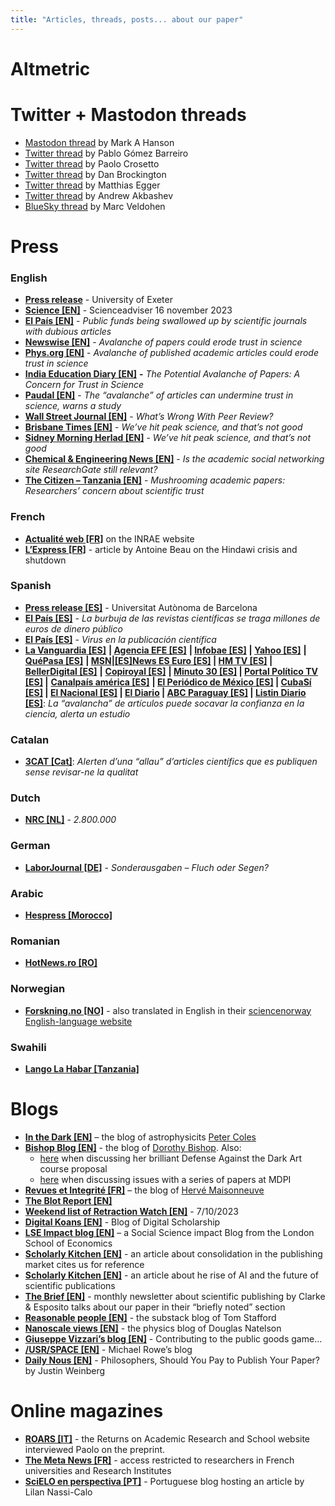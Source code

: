 ```yaml
---
title: "Articles, threads, posts... about our paper"
---
```


# Altmetric

```{=html}
<script type="text/javascript" src="https://d1bxh8uas1mnw7.cloudfront.net/assets/embed.js"></script><div class="altmetric-embed" data-badge-type="medium-donut" data-badge-details='right' data-altmetric-id="154736608"></div>
```
# Twitter + Mastodon threads

-   [Mastodon thread](https://t.co/pL6Hwl9mnk) by Mark A Hanson
-   [Twitter thread](https://x.com/pagomba/status/1709835364301443388?s=20) by Pablo Gómez Barreiro
-   [Twitter thread](https://twitter.com/PaoloCrosetto/status/1707771226947469471) by Paolo Crosetto
-   [Twitter thread](https://twitter.com/danbrockington/status/1707737121228820523) by Dan Brockington
-   [Twitter thread](https://x.com/eggersnsf/status/1708458262717239692?s=20) by Matthias Egger
-   [Twitter thread](https://x.com/Andrew_Akbashev/status/1725523799959871816?s=20) by Andrew Akbashev
-   [BlueSky thread](https://bsky.app/profile/marcveld.bsky.social/post/3keiaui65s225) by Marc Veldohen

# Press

### English

-   [**Press release**](https://news.exeter.ac.uk/faculty-of-environment-science-and-economy/avalanche-of-papers-could-erode-trust-in-science/) - University of Exeter
-   [**Science \[EN\]**](https://www.science.org/content/article/scienceadviser-scientists-are-publishing-too-many-papers-and-s-bad-science) - Scienceadviser 16 november 2023
-   [**El País \[EN\]**](https://english.elpais.com/science-tech/2023-10-31/public-funds-being-swallowed-up-by-scientific-journals-with-dubious-articles.html) - *Public funds being swallowed up by scientific journals with dubious articles*
-   [**Newswise \[EN\]**](https://www.newswise.com/articles/avalanche-of-papers-could-erode-trust-in-science) - *Avalanche of papers could erode trust in science*
-   [**Phys.org \[EN\]**](https://phys.org/news/2023-11-avalanche-published-academic-articles-erode.html) - *Avalanche of published academic articles could erode trust in science*
-   [**India Education Diary \[EN\]**](https://indiaeducationdiary.in/the-potential-avalanche-of-papers-a-concern-for-trust-in-science/#google_vignette) **-** *The Potential Avalanche of Papers: A Concern for Trust in Science*
-   [**Paudal \[EN\]**](https://indiaeducationdiary.in/the-potential-avalanche-of-papers-a-concern-for-trust-in-science/#google_vignette "https://www.paudal.com/2023/11/03/the-avalanche-of-articles-can-undermine-trust-in-science-warns-a-study/") - *The "avalanche" of articles can undermine trust in science, warns a study*
-   [**Wall Street Journal \[EN\]**](https://www.wsj.com/science/whats-wrong-with-peer-review-e5d2d428) - *What's Wrong With Peer Review?*
-   [**Brisbane Times \[EN\]**](https://www.brisbanetimes.com.au/national/we-ve-hit-peak-science-and-that-s-not-good-20240116-p5exkb.html) - *We've hit peak science, and that's not good*
-   [**Sidney Morning Herlad \[EN\]**](https://www.msn.com/en-au/news/australia/we-ve-hit-peak-science-and-that-s-not-good/ar-AA1n2LpP) - *We've hit peak science, and that's not good*
-   [**Chemical & Engineering News \[EN\]**](https://cen.acs.org/policy/publishing/academic-social-networking-site-ResearchGate/102/i2) - *Is the academic social networking site ResearchGate still relevant?*
-   [**The Citizen -- Tanzania \[EN\]**](https://www.thecitizen.co.tz/tanzania/news/national/mushrooming-academic-papers-researchers-concern-about-scientific-trust-4512832) - *Mushrooming academic papers: Researchers' concern about scientific trust*

### French

-   [**Actualité web \[FR\]**](https://www.inrae.fr/actualites/ledition-scientifique-pression) on the INRAE website
-   [**L'Express \[FR\]**](https://www.lexpress.fr/sciences-sante/sciences/articles-frauduleux-comment-des-dizaines-de-revues-scientifiques-ont-ete-detournees-YSAUA44SFVEWZKCOJDFO5SKSUI/?utm_medium=Social&utm_source=Twitter&s=09#Echobox=1702965183-1) - article by Antoine Beau on the Hindawi crisis and shutdown

### Spanish

-   [**Press release \[ES\]**](https://www.uab.cat/web/sala-de-premsa-icta-uab/detall-noticia/la-avalancha-de-articulos-podria-socavar-la-confianza-en-la-ciencia-1345819907210.html?detid=1345899419174) - Universitat Autònoma de Barcelona
-   [**El País \[ES\]**](https://elpais.com/ciencia/2023-10-31/la-burbuja-de-las-revistas-cientificas-se-traga-millones-de-euros-de-dinero-publico.html) - *La burbuja de las revistas científicas se traga millones de euros de dinero público*
-   [**El País \[ES\]**](https://elpais.com/opinion/2023-11-06/virus-en-la-publicacion-cientifica.html) - *Virus en la publicación científica*
-   [**La Vanguardia \[ES\]**](https://www.lavanguardia.com/vida/20231103/9350563/avalancha-articulos-socavar-confianza-ciencia-alerta-estudio-agenciaslv20231103.html) **\| [Agencia EFE \[ES\]](https://efs.efeservicios.com/texto/avalancha-articulos-socavar-confianza-ciencia-alerta-estudio/55012231151)** **\| [Infobae \[ES\]](https://www.infobae.com/espana/agencias/2023/11/03/la-avalancha-de-articulos-puede-socavar-la-confianza-en-la-ciencia-alerta-un-estudio/)** **\| [Yahoo \[ES\]](https://es-us.finanzas.yahoo.com/noticias/avalancha-art%C3%ADculos-socavar-confianza-ciencia-123019473.html?guccounter=1&guce_referrer=aHR0cHM6Ly93d3cuZ29vZ2xlLmNvbS8&guce_referrer_sig=AQAAACwGooJJKifSMQikC5_syBbVha6GC6nn0YKF5iO8lsDuzizOmkX-LPEwm_UA7sKrePCWLsCzSzr-OihZvB1nGixPtBTlnchx16uhEXgoEqYrOP5b90RcNHB8B-pMYUFezdJdbEgyOpEVnbUoAlpASg9N2CJ08NuH_n748a0DYVh9)** **\| [QuéPasa \[ES\]](https://quepasamedia.com/noticias/vida-y-estilo/tecnologia/la-avalancha-de-articulos-puede-socavar-la-confianza-en-la-ciencia-alerta-un-estudio/)** **\| [MSN](https://www.msn.com/es-us/noticias/mundo/la-avalancha-de-art%C3%ADculos-puede-socavar-la-confianza-en-la-ciencia-alerta-un-estudio/ar-AA1jkwlO)\|[\[ES\]](https://www.msn.com/es-us/noticias/mundo/la-avalancha-de-art%C3%ADculos-puede-socavar-la-confianza-en-la-ciencia-alerta-un-estudio/ar-AA1jkwlO)[News ES Euro \[ES\]](https://news.eseuro.com/internacional/2504702.html) \| [HM TV \[ES\]](https://hmtv.com.do/index.php/noticias/noticias/32689-la-avalancha-de-articulos-puede-socavar-la-confianza-en-la-ciencia-alerta-un-estudio) \| [BellerDigital \[ES\]](https://bellerdigital.net/archivos/91387)** **\|** [**Copiroyal \[ES\]**](https://www.copiroyal.com/en/la-avalancha-de-articulos-puede-socavar-la-confianza-en-la-ciencia-alerta-un-estudio/) **\| [Minuto 30 \[ES\]](https://www.minuto30.com/la-avalancha-de-articulos-puede-socavar-la-confianza-en-la-ciencia-alerta-un-estudio/1518601/) \| [Portal Político TV \[ES\]](https://www.portalpolitico.tv/ciencia-y-tecnologia/la-avalancha-de-articulos-puede-socavar-la-confianza-en-la-ciencia-alerta-un) \|** [**Canalpaís américa \[ES\]**](https://www.canalpais.com/ultimo-minuto-agencias-efe/2023/11/03/la-avalancha-de-articulos-puede-socavar-la-confianza-en-la-ciencia-alerta-un-estudio.html) **\| [El Periódico de México \[ES\]](https://elperiodicodemexico.com/nota.php?sec=Culturales&id=1030719) \| [CubaSí \[ES\]](https://cubasi.cu/es/noticia/la-avalancha-de-articulos-puede-socavar-la-confianza-en-la-ciencia-alerta-un-estudio) \| [El Nacional \[ES\]](https://www.elnacional.com/ciencia-y-tecnologia/la-avalancha-de-articulos-puede-socavar-la-confianza-en-la-ciencia/) \| [El Diario](https://www.eldiario.es/tecnologia/avalancha-articulos-socavar-confianza-ciencia-alerta-estudio_1_10654678.html) \| [ABC Paraguay \[ES\]](https://www.abc.com.py/ciencia/2023/11/03/la-avalancha-de-articulos-puede-socavar-la-confianza-en-la-ciencia-alerta-un-estudio/) \| [Listin Diario \[ES\]](https://listindiario.com/las-mundiales/20231104/avalancha-articulos-socavar-confianza-ciencia-alerta-estudio_781263.html)**: *La "avalancha" de artículos puede socavar la confianza en la ciencia, alerta un estudio*

### Catalan

-   [**3CAT \[Cat\]**](https://www.ccma.cat/324/alerten-duna-allau-darticles-cientifics-que-es-publiquen-sense-revisar-ne-la-qualitat/noticia/3259015/): *Alerten d'una "allau" d'articles científics que es publiquen sense revisar-ne la qualitat*

### Dutch

-   [**NRC \[NL\]**](https://www.nrc.nl/nieuws/2023/10/07/2800000-a4176187) - *2.800.000*

### German

-   [**LaborJournal \[DE\]**](https://www.laborjournal.de/editorials/2881.php) - *Sonderausgaben -- Fluch oder Segen?*

### Arabic

-   [**Hespress \[Morocco\]**](https://www.hespress.com/ندوة-علمية-تحذر-من-المنشورات-المزيفة-1270627.html)

### Romanian

-   [**HotNews.ro \[RO\]**](https://www.hotnews.ro/stiri-opinii-26732423-cine-plateste-publicarea-rezultatelor-cercetarii.htm)

### Norwegian

-   [**Forskning.no \[NO\]**](https://www.forskning.no/forskningsmetode-om-forskning/det-har-blitt-50-prosent-mer-forskning-pa-sju-ar-drukner-de-viktige-funnene/2281883) - also translated in English in their [sciencenorway English-language website](https://www.sciencenorway.no/research-research-communication/the-amount-of-research-in-the-last-seven-years-has-grown-by-50-per-cent-are-important-findings-being-overlooked/2288899)

### Swahili

-   [**Lango La Habar \[Tanzania\]**](https://www.langolahabari.com/2024/01/udsm-yaja-na-vipaumbele-kuimarisha.html)

# Blogs

-   [**In the Dark \[EN\]**](https://telescoper.blog/2023/09/29/the-strain-on-scientific-publishing/) -- the blog of astrophysicits [Peter Coles](https://www.facebook.com/TelescoperPage/?ref=embed_page)
-   [**Bishop Blog \[EN\]**](http://deevybee.blogspot.com/2023/10/spitting-out-ai-gobbledegook-sandwich.html) - the blog of [Dorothy Bishop](https://www.psy.ox.ac.uk/people/dorothy-bishop). Also:
    -   [here](http://deevybee.blogspot.com/2023/11/defence-against-dark-arts-proposal-for.html) when discussing her brilliant Defense Against the Dark Art course proposal
    -   [here](https://deevybee.blogspot.com/2024/02/the-world-of-poor-things-at-mdpi.html) when discussing issues with a series of papers at MDPI
-   [**Revues et Integrité \[FR\]**](https://www.redactionmedicale.fr/2023/10/le-miracle-des-numeros-speciaux-des-revues-scientifiques-consequence-de-la-mediocrite-de-certains-milieux-academiques-fait-le-bonheur-de-marchands-de-reves#) -- the blog of [Hervé Maisonneuve](https://www.redactionmedicale.fr/about)
-   [**The Blot Report \[EN\]**](https://blotreport.com/2023/09/30/thematic-sets-of-scientific-papers/)
-   [**Weekend list of Retraction Watch \[EN\]**](https://retractionwatch.com/2023/10/07/weekend-reads-the-strain-on-publishing-gino-defends-herself-the-rise-of-fake-peer-review-retractions/) - 7/10/2023
-   [**Digital Koans \[EN\]**](https://digital-scholarship.org/digitalkoans/2023/10/09/the-strain-on-scientific-publishing/) - Blog of Digital Scholarship
-   [**LSE Impact blog \[EN\]**](https://blogs.lse.ac.uk/impactofsocialsciences/2023/10/23/the-strain-on-academic-publishing/) -- a Social Science impact Blog from the London School of Economics
-   [**Scholarly Kitchen \[EN\]**](https://scholarlykitchen.sspnet.org/2023/10/30/quantifying-consolidation-in-the-scholarly-journals-market/) - an article about consolidation in the publishing market cites us for reference
-   [**Scholarly Kitchen \[EN\]**](https://scholarlykitchen.sspnet.org/2023/11/02/we-need-more-garbage-subtraction-because-of-ai) - an article about he rise of AI and the future of scientific publications
-   [**The Brief \[EN\]**](https://www.ce-strategy.com/the-brief/strategic-combination/) - monthly newsletter about scientific publishing by Clarke & Esposito talks about our paper in their "briefly noted" section
-   [**Reasonable people \[EN\]**](https://tomstafford.substack.com/p/a-new-study-puts-another-nail-in?utm_source=profile&utm_medium=reader2) - the substack blog of Tom Stafford
-   [**Nanoscale views \[EN\]**](http://nanoscale.blogspot.com/2023/11/scientific-publishing-where-are-we-going.html) - the physics blog of Douglas Natelson
-   [**Giuseppe Vizzari's blog \[EN\]**](https://giuseppevizzari.github.io/posts/2023/11/Contributing/) - Contributing to the public goods game...
-   [**/USR/SPACE \[EN\]**](https://www.mrowe.co.za/blog/2023/11/link-the-strain-on-scientific-publishing/) - Michael Rowe's blog
-   [**Daily Nous \[EN\]**](https://dailynous.com/2024/02/06/philosophers-should-you-pay-to-publish-your-paper-guest-post/) - Philosophers, Should You Pay to Publish Your Paper? by Justin Weinberg

# Online magazines

-   [**ROARS \[IT\]**](https://www.roars.it/la-pressione-per-pubblicare-e-le-crepe-delleditoria-scientifica/) - the Returns on Academic Research and School website interviewed Paolo on the preprint.
-   [**The Meta News \[FR\]**](https://themeta.news/bourdieu-ou-shakespeare/) - access restricted to researchers in French universities and Research Institutes
-   [**SciELO en perspectiva \[PT\]**](https://blog.scielo.org/blog/2023/11/29/a-comunidade-cientifica-esta-publicando-muito-mais-e-isso-e-um-problema/?utm_source=rss&utm_medium=rss&utm_campaign=a-comunidade-cientifica-esta-publicando-muito-mais-e-isso-e-um-problema) - Portuguese blog hosting an article by Lilan Nassi-Calo
